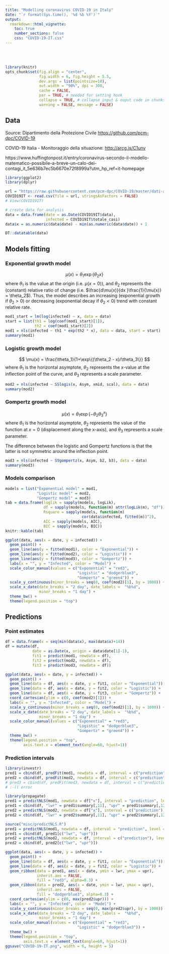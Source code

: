 ```yaml
---
title: "Modelling coronavirus COVID-19 in Italy"
date: "`r format(Sys.time(), '%d %b %Y')`"
output: 
  rmarkdown::html_vignette:
    toc: true
    number_sections: false
    css: "COVID-19-IT.css"
---
```


<br><br>

```r
library(knitr)
opts_chunk$set(fig.align = "center",
               fig.width = 6, fig.height = 5.5,
               dev.args = list(pointsize=10),
               out.width = "90%", dpi = 300,
               cache = FALSE,
               par = TRUE, # needed for setting hook 
               collapse = TRUE, # collapse input & ouput code in chunks
               warning = FALSE, message = FALSE)
```

## Data 

Source: Dipartimento della Protezione Civile <https://github.com/pcm-dpc/COVID-19>

COVID-19 Italia - Monitoraggio della situazione: <http://arcg.is/C1unv>


https://www.huffingtonpost.it/entry/coronavirus-secondo-il-modello-matematico-possibile-a-breve-un-calo-dei-contagi_it_5e636b7ec5b6670e72f8999a?utm_hp_ref=it-homepage


```R
library(ggplot2)
library(dplyr)
```

```R
url = "https://raw.githubusercontent.com/pcm-dpc/COVID-19/master/dati-andamento-nazionale/dpc-covid19-ita-andamento-nazionale.csv"
COVID19IT <- read.csv(file = url, stringsAsFactors = FALSE)
# View(COVID19IT)

# create data for analysis
data = data.frame(date = as.Date(COVID19IT$data),
                  infected = COVID19IT$totale_casi)
data$x = as.numeric(data$date) - min(as.numeric(data$date)) + 1

DT::datatable(data)
```

## Models fitting

### Exponential growth model

$$
\mu(x) = \theta_1 \exp\{\theta_2 x\}
$$
where $\theta_1$ is the value at the origin (i.e. $\mu(x=0)$), and $\theta_2$  represents the (constant) relative ratio of change (i.e. $\frac{d\mu(x)}{dx }\frac{1}{\mu(x)} = \theta_2$). Thus, the model describes an increasing (exponential growth if $\theta_2 > 0$) or decreasing (exponential decay if $\theta_2 < 0$) trend with constant relative rate.

```R
mod1_start = lm(log(infected) ~ x, data = data)
start = list(th1 = log(coef(mod1_start)[1]), 
             th2 = coef(mod1_start)[2])
mod1 = nls(infected ~ th1 * exp(th2 * x), data = data, start = start)
summary(mod1)
```

### Logistic growth model

$$
\mu(x) = \frac{\theta_1}{1+\exp\{(\theta_2 - x)/\theta_3\}}
$$
where $\theta_1$ is the horizontal asymptote, $\theta_2$ represents the x-value at the inflection point of the curve, and $\theta_3$ represents a scale parameter.

```R
mod2 = nls(infected ~ SSlogis(x, Asym, xmid, scal), data = data)
summary(mod2)
```

### Gompertz growth model

$$
\mu(x) = \theta_1 \exp\{-\theta_2 \theta_3^x\}
$$
where $\theta_1$ is the horizontal asymptote, $\theta_2$ represents the value of the function at $x = 0$ (displacement along the x-axis), and $\theta_3$ represents a scale parameter.

The difference between the logistic and Gompertz functions is that the latter is not symmetric around the inflection point. 

```R
mod3 = nls(infected ~ SSgompertz(x, Asym, b2, b3), data = data)
summary(mod3)
```

### Models comparison

```R
models = list("Exponential model" = mod1, 
              "Logistic model" = mod2, 
              "Gompertz model" = mod3)
tab = data.frame(loglik = sapply(models, logLik),
                 df = sapply(models, function(m) attr(logLik(m), "df")),
                 Rsquare = sapply(models, function(m) 
                                  cor(data$infected, fitted(m))^2),
                 AIC = sapply(models, AIC),
                 BIC = sapply(models, BIC))
knitr::kable(tab)
```

```R
ggplot(data, aes(x = date, y = infected)) + 
  geom_point() +
  geom_line(aes(y = fitted(mod1), color = "Exponential")) +
  geom_line(aes(y = fitted(mod2), color = "Logistic")) +
  geom_line(aes(y = fitted(mod3), color = "Gompertz")) +
  labs(x = "", y = "Infected", color = "Model") +
  scale_color_manual(values = c("Exponential" = "red3", 
                                "Logistic" = "dodgerblue3",
                                "Gompertz" = "green4")) +
  scale_y_continuous(minor_breaks = seq(0, coef(mod2)[1], by = 1000)) +
  scale_x_date(date_breaks = "2 day", date_labels =  "%b%d",
               minor_breaks = "1 day") +
  theme_bw() +
  theme(legend.position = "top")
```

## Predictions

### Point estimates

```R
df = data.frame(x = seq(min(data$x), max(data$x)+14))
df = mutate(df, 
            date = as.Date(x, origin = data$date[1]-1),
            fit1 = predict(mod1, newdata = df),
            fit2 = predict(mod2, newdata = df),
            fit3 = predict(mod3, newdata = df))

ggplot(data, aes(x = date, y = infected)) + 
  geom_point() +
  geom_line(data = df, aes(x = date, y = fit1, color = "Exponential")) +
  geom_line(data = df, aes(x = date, y = fit2, color = "Logistic")) +
  geom_line(data = df, aes(x = date, y = fit3, color = "Gompertz")) +
  coord_cartesian(ylim = c(0, coef(mod2)[1])) +
  labs(x = "", y = "Infected", color = "Model") +
  scale_y_continuous(minor_breaks = seq(0, coef(mod2)[1], by = 1000)) +
  scale_x_date(date_breaks = "2 day", date_labels =  "%b%d",
               minor_breaks = "1 day") +
  scale_color_manual(values = c("Exponential" = "red3", 
                                "Logistic" = "dodgerblue3",
                                "Gompertz" = "green4")) +
  theme_bw() +
  theme(legend.position = "top",
        axis.text.x = element_text(angle=60, hjust=1))
```

### Prediction intervals

```R
library(investr)
pred1 = cbind(df, predFit(mod1, newdata = df, interval = c("prediction"), level = 0.95))
pred2 = cbind(df, predFit(mod2, newdata = df, interval = c("prediction"), level = 0.95))
# pred3 = cbind(df, predFit(mod3, newdata = df, interval = c("prediction"), level = 0.95))
# :-(( error 
```

```R
library(propagate)
pred1 = predictNLS(mod1, newdata = df["x"], interval = "prediction", level = 0.95, nsim = 1e5)
pred1 = cbind(df, "lwr" = pred1$summary[,11], "upr" = pred1$summary[,12])
pred2 = predictNLS(mod2, newdata = df["x"], interval = c("prediction"), level = 0.95, nsim = 1e5)
pred2 = cbind(df, "lwr" = pred2$summary[,11], "upr" = pred2$summary[,12])
```

```R
source("misc/predictNLS.R")
pred1 = predictNLS(mod1, newdata = df, interval = "prediction", level = 0.95, nsim = 1e5)
pred1 = cbind(df, pred1[c("lwr", "upr")])
pred2 = predictNLS(mod2, newdata = df, interval = c("prediction"), level = 0.95, nsim = 1e5)
pred2 = cbind(df, pred2[c("lwr", "upr")])
```

```R
ggplot(data, aes(x = date, y = infected)) + 
  geom_point() +
  geom_line(data = df, aes(x = date, y = fit1, color = "Exponential")) +
  geom_line(data = df, aes(x = date, y = fit2, color = "Logistic")) +
  geom_ribbon(data = pred1, aes(x = date, ymin = lwr, ymax = upr), 
              inherit.aes = FALSE,
              fill = "red3", alpha=0.3) +
  geom_ribbon(data = pred2, aes(x = date, ymin = lwr, ymax = upr), 
              inherit.aes = FALSE,
              fill = "dodgerblue3", alpha=0.3) +
  coord_cartesian(ylim = c(0, max(pred2$upr))) +
  labs(x = "", y = "Infected", color = "Model") +
  scale_y_continuous(minor_breaks = seq(0, max(pred2$upr), by = 1000)) +
  scale_x_date(date_breaks = "2 day", date_labels =  "%b%d",
               minor_breaks = "1 day") +
  scale_color_manual(values = c("Exponential" = "red3", 
                                "Logistic" = "dodgerblue3")) +
  theme_bw() +
  theme(legend.position = "top",
        axis.text.x = element_text(angle=60, hjust=1))
ggsave("COVID-19-IT.png", width = 6, height = 5)
```

